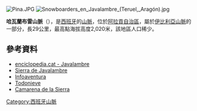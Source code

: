 [[Image:Pina.JPG|right]]
[[Image:Snowboarders_en_Javalambre_(Teruel,_Aragón).jpg|thumb]]

{{Coord|40|5|49.7|N|1|1|29|W|display=title}}

'''哈瓦蘭布雷山脈'''（{{lang-es|Sierra de Javalambre}}），是[[西班牙|西班牙]]的[[山脈|山脈]]，位於[[阿拉貢自治區|阿拉貢自治區]]，屬於[[伊比利亞山脈|伊比利亞山脈]]的一部分，長29公里，最高點海拔高度2,020米，該地區人口稀少。

==參考資料==
*[https://web.archive.org/web/20120317054325/http://www.enciclopedia.cat/fitxa_v2.jsp?NDCHEC=0034423&BATE=serra%20de%20Javalambre enciclopedia.cat - Javalambre]
* [https://web.archive.org/web/20110202092936/http://sierradejavalambre.com/ Sierra de Javalambre]
* [https://web.archive.org/web/20160303205417/http://www.infoaventura.com/infoaventura/guia_estaciones.asp Infoaventura]
* [https://web.archive.org/web/20110208121722/https://www.todonieve.com/ Todonieve]
* [http://www.camarenadelasierra.com Camarena de la Sierra]{{Wayback|url=http://www.camarenadelasierra.com/ |date=20200710020321 }}

{{Spain-geo-stub}}
[[Category:西班牙山脈|Category:西班牙山脈]]